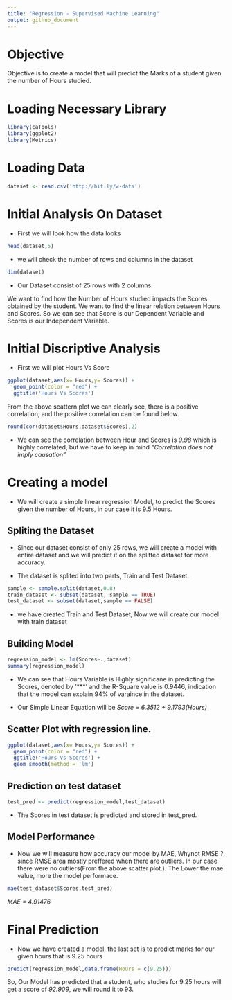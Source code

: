 ---
title: "Regression - Supervised Machine Learning"
output: github_document
---

# Objective

  Objective is to create a model that will predict the Marks of a student given the number of Hours studied.
  
# Loading Necessary Library

```{r setup, include=FALSE}
library(caTools)
library(ggplot2)
library(Metrics)
```

# Loading Data

```{r}

dataset <- read.csv('http://bit.ly/w-data')

```

# Initial Analysis On Dataset


* First we will look how the data looks
```{r}
head(dataset,5)
```
* we will check the number of rows and columns in the dataset

```{r}
dim(dataset)
```

* Our Dataset consist of 25 rows with 2 columns.

We want to find how the Number of Hours studied impacts the Scores obtained by the student. We want to find the linear relation between Hours and Scores. So we can see that Score is our Dependent Variable and Scores is our Independent Variable. 



# Initial Discriptive Analysis

* First we will plot Hours Vs Score

```{r}
ggplot(dataset,aes(x= Hours,y= Scores)) +
  geom_point(color = "red") +
  ggtitle('Hours Vs Scores')
```

From the above scattern plot we can clearly see, there is a positive correlation, and the positive correlation can be found below.

```{r}
round(cor(dataset$Hours,dataset$Scores),2)
```

* We can see the correlation between Hour and Scores is *0.98* which is highly correlated, but we have to keep in mind *"Correlation does not imply causation"*

# Creating a model

* We will create a simple linear regression Model, to predict the Scores given the number of Hours, in our case it is 9.5 Hours.


## Spliting the Dataset

* Since our dataset consist of only 25 rows, we will create a model with entire dataset and we will predict it on the splitted dataset for more accuracy.

* The dataset is splited into two parts, Train and Test Dataset.

```{r}
sample <- sample.split(dataset,0.8)
train_dataset <- subset(dataset, sample == TRUE)
test_dataset <- subset(dataset,sample == FALSE)
```

* we have created Train and Test Dataset, Now we will create our model with train dataset

## Building Model

```{r}
regression_model <- lm(Scores~.,dataset)
summary(regression_model)
```

* We can see that Hours Variable is Highly significane in predicting the Scores, denoted by '***' and the R-Square value is 0.9446, indication that the model can explain 94% of varaince in the dataset.

* Our Simple Linear Equation will be *Score = 6.3512 + 9.1793(Hours)*

## Scatter Plot with regression line.

```{r}
ggplot(dataset,aes(x= Hours,y= Scores)) +
  geom_point(color = "red") +
  ggtitle('Hours Vs Scores') +
  geom_smooth(method = 'lm')
```




## Prediction on test dataset

```{r}
test_pred <- predict(regression_model,test_dataset)
```

* The Scores in test dataset is predicted and stored in test_pred.

## Model Performance

* Now we will measure how accuracy our model by MAE, Whynot RMSE ?, since RMSE area mostly preffered when there are outliers. In our case there were no outliers(From the above scatter plot.). The Lower the mae value, more the model performace.

```{r}
mae(test_dataset$Scores,test_pred)
```

*MAE = 4.91476*

# Final Prediction

* Now we have created a model, the last set is to predict marks for our given hours that is 9.25 hours

```{r}
predict(regression_model,data.frame(Hours = c(9.25)))
```

So, Our Model has predicted that a student, who studies for 9.25 hours will get a score of *92.909*, we will round it to 93.












